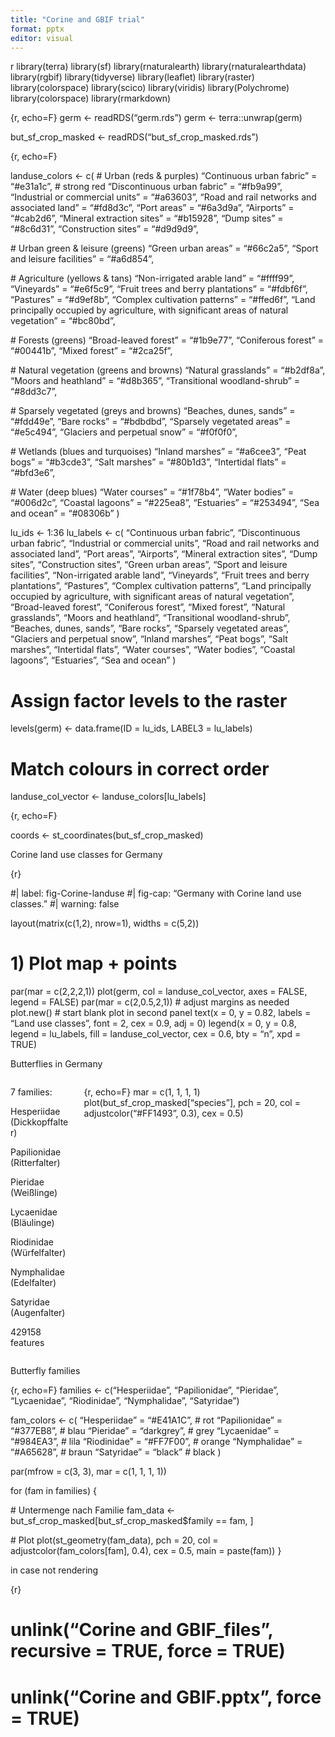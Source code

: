 ```yaml
---
title: "Corine and GBIF trial"
format: pptx
editor: visual
---
```


{r, echo=F}
library(terra)
library(sf)
library(rnaturalearth)
library(rnaturalearthdata)
library(rgbif)
library(tidyverse)
library(leaflet)
library(raster)
library(colorspace)
library(scico)
library(viridis)
library(Polychrome)
library(colorspace)
library(rmarkdown)

{r, echo=F}
germ <- readRDS("germ.rds")
germ <- terra::unwrap(germ)

but_sf_crop_masked <- readRDS("but_sf_crop_masked.rds")

{r, echo=F}

landuse_colors <- c(
  # Urban (reds & purples)
  "Continuous urban fabric" = "#e31a1c",   # strong red
  "Discontinuous urban fabric" = "#fb9a99", 
  "Industrial or commercial units" = "#a63603",
  "Road and rail networks and associated land" = "#fd8d3c",
  "Port areas" = "#6a3d9a", 
  "Airports" = "#cab2d6",
  "Mineral extraction sites" = "#b15928",
  "Dump sites" = "#8c6d31",
  "Construction sites" = "#d9d9d9",
  
  # Urban green & leisure (greens)
  "Green urban areas" = "#66c2a5",
  "Sport and leisure facilities" = "#a6d854",
  
  # Agriculture (yellows & tans)
  "Non-irrigated arable land" = "#ffff99",
  "Vineyards" = "#e6f5c9",
  "Fruit trees and berry plantations" = "#fdbf6f",
  "Pastures" = "#d9ef8b",
  "Complex cultivation patterns" = "#ffed6f",
  "Land principally occupied by agriculture, with significant areas of natural vegetation" = "#bc80bd",
  
  # Forests (greens)
  "Broad-leaved forest" = "#1b9e77",
  "Coniferous forest" = "#00441b",
  "Mixed forest" = "#2ca25f",
  
  # Natural vegetation (greens and browns)
  "Natural grasslands" = "#b2df8a",
  "Moors and heathland" = "#d8b365",
  "Transitional woodland-shrub" = "#8dd3c7",
  
  # Sparsely vegetated (greys and browns)
  "Beaches, dunes, sands" = "#fdd49e",
  "Bare rocks" = "#bdbdbd",
  "Sparsely vegetated areas" = "#e5c494",
  "Glaciers and perpetual snow" = "#f0f0f0",
  
  # Wetlands (blues and turquoises)
  "Inland marshes" = "#a6cee3",
  "Peat bogs" = "#b3cde3",
  "Salt marshes" = "#80b1d3",
  "Intertidal flats" = "#bfd3e6",
  
  # Water (deep blues)
  "Water courses" = "#1f78b4",
  "Water bodies" = "#006d2c",
  "Coastal lagoons" = "#225ea8",
  "Estuaries" = "#253494",
  "Sea and ocean" = "#08306b"
)

lu_ids <- 1:36
lu_labels <- c(
  "Continuous urban fabric", "Discontinuous urban fabric",
  "Industrial or commercial units", "Road and rail networks and associated land",
  "Port areas", "Airports", "Mineral extraction sites", "Dump sites", "Construction sites",
  "Green urban areas", "Sport and leisure facilities", "Non-irrigated arable land",
  "Vineyards", "Fruit trees and berry plantations", "Pastures", "Complex cultivation patterns",
  "Land principally occupied by agriculture, with significant areas of natural vegetation",
  "Broad-leaved forest", "Coniferous forest", "Mixed forest", "Natural grasslands",
  "Moors and heathland", "Transitional woodland-shrub", "Beaches, dunes, sands",
  "Bare rocks", "Sparsely vegetated areas", "Glaciers and perpetual snow", "Inland marshes",
  "Peat bogs", "Salt marshes", "Intertidal flats", "Water courses", "Water bodies",
  "Coastal lagoons", "Estuaries", "Sea and ocean"
)

# Assign factor levels to the raster
levels(germ) <- data.frame(ID = lu_ids, LABEL3 = lu_labels)

# Match colours in correct order
landuse_col_vector <- landuse_colors[lu_labels]


{r, echo=F}

coords <- st_coordinates(but_sf_crop_masked)

Corine land use classes for Germany

{r}

#| label: fig-Corine-landuse
#| fig-cap: "Germany with Corine land use classes."
#| warning: false

layout(matrix(c(1,2), nrow=1), widths = c(5,2))  

# 1) Plot map + points
par(mar = c(2,2,2,1))
plot(germ, col = landuse_col_vector, axes = FALSE, legend = FALSE)
par(mar = c(2,0.5,2,1))  # adjust margins as needed
plot.new()  # start blank plot in second panel
text(x = 0, y = 0.82, labels = "Land use classes", font = 2, cex = 0.9, adj = 0)
legend(x = 0, y = 0.8, legend = lu_labels, fill = landuse_col_vector, cex = 0.6, bty = "n", xpd = TRUE)


Butterflies in Germany

:::: {.columns}

::: {.column width="20%"}

7 families: 

Hesperiidae (Dickkopffalter) 

Papilionidae (Ritterfalter) 

Pieridae (Weißlinge) 

Lycaenidae (Bläulinge) 

Riodinidae (Würfelfalter) 

Nymphalidae (Edelfalter) 

Satyridae (Augenfalter)

429158 features

:::

::: {.column width="80%"}

{r, echo=F}
mar = c(1, 1, 1, 1)
plot(but_sf_crop_masked["species"], pch = 20, col = adjustcolor("#FF1493", 0.3), cex = 0.5)

:::

::::

Butterfly families

{r, echo=F}
families <- c("Hesperiidae", "Papilionidae", "Pieridae", "Lycaenidae", "Riodinidae", "Nymphalidae", "Satyridae")

fam_colors <- c(
  "Hesperiidae" = "#E41A1C",   # rot
  "Papilionidae" = "#377EB8",  # blau
  "Pieridae" = "darkgrey",      # grey
  "Lycaenidae" = "#984EA3",    # lila
  "Riodinidae" = "#FF7F00",    # orange
  "Nymphalidae" = "#A65628",   # braun
  "Satyridae" = "black"      # black
)


par(mfrow = c(3, 3), mar = c(1, 1, 1, 1)) 

for (fam in families) {
  
  # Untermenge nach Familie
  fam_data <- but_sf_crop_masked[but_sf_crop_masked$family == fam, ]
  
  # Plot
  plot(st_geometry(fam_data),
       pch = 20,
       col = adjustcolor(fam_colors[fam], 0.4),
       cex = 0.5,
       main = paste(fam))
}

in case not rendering

{r}

# unlink("Corine and GBIF_files", recursive = TRUE, force = TRUE)
# unlink("Corine and GBIF.pptx", force = TRUE)


